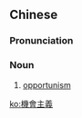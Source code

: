 {{also|机会主义}}
==Chinese==
{{zh-forms|s=机会主义|type=22}}

===Pronunciation===
{{zh-pron
|m=jīhuìzhǔyì
|c=gei1 wui6 zyu2 ji6
|cat=n
}}

===Noun===
{{zh-noun}}

# [[opportunism]]

[[ko:機會主義]]